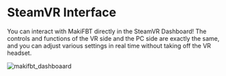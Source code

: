 # SteamVR Interface

You can interact with MakiFBT directly in the SteamVR Dashboard! The controls and functions of the VR side and the PC side are exactly the same, and you can adjust various settings in real time without taking off the VR headset.

![makifbt_dashboaard](image/guide_makifbt/SteamVR_calib.jpg#pic_center)